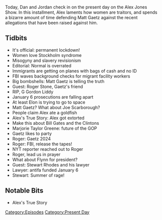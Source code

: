 {{DEFAULTSORT:
    #_EPISODE_0545:March 30-31, 2021
}}{{Episode
    | title             = March 30-31, 2021
    | caption           = Listen to this episode on [https://knowledgefight.libsyn.com/545-march-30-31-2021 Libsyn] [https://open.spotify.com/episode/7dmtUzTATp8uhaeABoEZ0C Spotify], Read the [[Transcript/545: March 30-31, 2021|Unofficial Transcript]]
    | episodeNumber     = 545
    | length            = 01:15:24
    | airDate           = April 2, 2021
    | coverageStartDate = March 30, 2021
    | coverageEndDate   = March 31, 2021
    | episodeType       = [[:Category:Present Day|Present Day]]
    | appearance        = [[Matt Gaetz]], [[Roger Stone]], [[G Gordon Liddy]], [[Elon Musk]], [[Joe Scarborough]], [[Marjorie Taylor Greene]], [[Mike Flynn]], [[Stewart Rhodes]]
    | oocDrop           = Sometimes you gotta hit a mule in the head with a 2x4
    | previousEpisode   = [[544: May 1, 2003]]
    | nextEpisode       = [[546: April 1-3, 2021]]
}}

{{Stub}}

Today, Dan and Jordan check in on the present day on the Alex Jones Show. In this installment, Alex laments how women are traitors, and spends a bizarre amount of time defending Matt Gaetz against the recent allegations that have been raised against him.

==Tidbits==

*It's official: permanent lockdown!
*Women love Stockholm syndrome
*Misogyny and slavery revisionism
*Editorial: Normal is overrated
*Immigrants are getting on planes with bags of cash and no ID
*FBI waves background checks for migrant facility workers
*Big bombshells: Matt Gaetz is telling the truth
*Guest: Roger Stone, Gaetz's friend
*RIP, G Gordon Liddy
*January 6 prosecutions are falling apart
*At least Elon is trying to go to space
*Matt Gaetz? What about Joe Scarborough?
*People claim Alex ate a goldfish
*Alex's True Story: Alex got extorted
*Make this about Bill Gates and the Clintons
*Marjorie Taylor Greene: future of the GOP
*Gaetz likes to party
*Roger: Gaetz 2024
*Roger: FBI, release the tapes!
*NYT reporter reached out to Roger
*Roger, lead us in prayer
*What about Flynn for president?
*Guest: Stewart Rhodes and his lawyer
*Lawyer: antifa funded January 6
*Stewart: Summer of rage!

==Notable Bits==

*Alex's True Story

[[Category:Episodes]]
[[Category:Present Day]]
